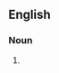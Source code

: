 {{also|double knit}}
==English==

===Noun===
{{en-noun|head=[[double]]-[[knit]]|-}}

# {{alternative spelling of|en|double knit}}